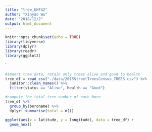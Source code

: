 ```yaml
---
title: "tree_UHF42"
author: "Xinyao Wu"
date: "2018/12/2"
output: html_document
---
```


```r
knitr::opts_chunk$set(echo = TRUE)
library(tidyverse)
library(dplyr)
library(readr)
library(ggplot2)
```
`

```r
#import tree data, retain only trees alive and good to health
tree_df = read_csv("./data/2015StreetTreesCensus_TREES.csv") %>%
  janitor::clean_names() %>%
  filter(status == "Alive", health == "Good") 
```

```r
#compute the total tree number of each boro
tree_df %>%
  group_by(boroname) %>%
  dplyr::summarise(total = n())
```

```r
ggplot(aes(x = latitude, y = longitude), data = tree_df) +
  geom_hex()
```



